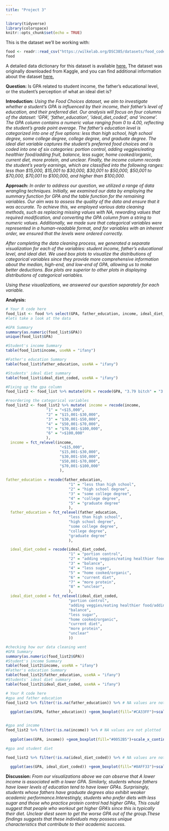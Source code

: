 ---
title: "Project 3"
---

```{r setup, include=FALSE}
library(tidyverse)
library(colorspace)
knitr::opts_chunk$set(echo = TRUE)
```

This is the dataset we'll be working with:

```{r message = FALSE, warning = FALSE}
food <- readr::read_csv("https://wilkelab.org/DSC385/datasets/food_coded.csv")
food
```

A detailed data dictionary for this dataset is available [here.](https://wilkelab.org/DSC385/datasets/food_codebook.pdf) The dataset was originally downloaded from Kaggle, and you can find additional information about the dataset [here.](https://www.kaggle.com/borapajo/food-choices/version/5)


**Question:** Is GPA related to student income, the father's educational level, or the student's perception of what an ideal diet is?



**Introduction:** *Using the Food Choices dataset, we aim to investigate whether a student's GPA is influenced by their income, their father's level of education, and their preferred diet. Our analysis will focus on four columns of the dataset: 'GPA', 'father_education', 'ideal_diet_coded', and 'income'. The GPA column contains a numeric value ranging from 0 to 4.00, reflecting the student's grade point average. The father's education level is categorized into one of five options: less than high school, high school degree, some college degree, college degree, and graduate degree. The ideal diet variable captures the student's preferred food choices and is coded into one of six categories: portion control, adding veggies/eating healthier food/adding fruit, balance, less sugar, home cooked/organic, current diet, more protein, and unclear. Finally, the income column records the student's yearly earnings, which are classified into the following ranges: less than $15,000, $15,001 to $30,000, $30,001 to $50,000, $50,001 to $70,000, $70,001 to $100,000, and higher than $100,000.*

**Approach:** *In order to address our question, we utilized a range of data wrangling techniques. Initially, we examined our data by employing the summary function for GPA and the table function for the remaining variables. Our aim was to assess the quality of the data and ensure that it was accurate. To achieve this, we employed various data cleaning methods, such as replacing missing values with NA, rewording values that required modification, and converting the GPA column from a string to numeric values. Additionally, we made sure that categorical variables were represented in a human-readable format, and for variables with an inherent order, we ensured that the levels were ordered correctly.*

*After completing the data cleaning process, we generated a separate visualization for each of the variables: student income, father’s educational level, and ideal diet. We used box plots to visualize the distributions of categorical variables since they provide more comprehensive information about the median, high-end, and low-end of GPA, allowing us to make better deductions. Box plots are superior to other plots in displaying distributions of categorical variables.*

*Using these visualizations, we answered our question separately for each variable.*

**Analysis:**

```{r }

# Your R code here
food_list <- food %>% select(GPA, father_education, income, ideal_diet_coded)
#lets take a look at the data

#GPA Summary
summary(as.numeric(food_list$GPA))
unique(food_list$GPA)

#Student's income Summary
table(food_list$income, useNA = "ifany")

#Father's education Summary
table(food_list$father_education, useNA = "ifany")

#Students' ideal diet summary
table(food_list$ideal_diet_coded, useNA = "ifany")

#Fixing up the gpa column
food_list2 <- food_list %>% mutate(GPA = recode(GPA, "3.79 bitch" = "3.79"), GPA = recode(GPA, "nan" = "NA"), GPA = recode(GPA, "Personal" = "NA"), GPA = recode(GPA,"Unknown" = "NA"), GPA = as.numeric(GPA))

#reordering the categorical variables
food_list2 <- food_list2 %>% mutate( income = recode(income,
                  "1" = "<$15,000", 
                  "2" = "$15,001-$30,000",
                  "3" = "$30,001-$50,000", 
                  "4" = "$50,001-$70,000",
                  "5" = "$70,001-$100,000", 
                  "6" = ">$100,000"
                  ),
  income = fct_relevel(income, 
                        "<$15,000", 
                        "$15,001-$30,000",
                        "$30,001-$50,000", 
                        "$50,001-$70,000",
                        "$70,001-$100,000"
                        ),
  
father_education = recode(father_education,
                            "1" = "less than high school",
                            "2" = "high school degree",
                            "3" = "some college degree",
                            "4" = "college degree",
                            "5" = "graduate degree"
                            ),
  father_education = fct_relevel(father_education,
                            "less than high school",
                            "high school degree",
                            "some college degree",
                            "college degree",
                            "graduate degree"
                            ),

  ideal_diet_coded = recode(ideal_diet_coded,
                            "1" = "portion control",
                            "2" = "adding veggies/eating healthier food/adding fruit",
                            "3" = "balance",
                            "4" = "less sugar",
                            "5" = "home cooked/organic",
                            "6" = "current diet",
                            "7" = "more protein",
                            "8" = "unclear",
                            ),
  ideal_diet_coded = fct_relevel(ideal_diet_coded,
                            "portion control",
                            "adding veggies/eating healthier food/adding fruit",
                            "balance",
                            "less sugar",
                            "home cooked/organic",
                            "current diet",
                            "more protein",
                            "unclear"
                            ))

#checking how our data cleaning went
#GPA Summary
summary(as.numeric(food_list2$GPA))
#Student's income Summary
table(food_list2$income, useNA = "ifany")
#Father's education Summary
table(food_list2$father_education, useNA = "ifany")
#Students' ideal diet summary
table(food_list2$ideal_diet_coded, useNA = "ifany")
```

```{r }

# Your R code here
#gpa and father education
food_list2 %>% filter(!is.na(father_education)) %>% # NA values are not plotted
  
  ggplot(aes(GPA, father_education)) +geom_boxplot(fill="#CA33FF")+scale_x_continuous(name = "Student's GPA")+scale_y_discrete(name="Father's Education Level")+ggtitle('Father Education Level vs Student GPA')+theme_bw(16)


#gpa and income
food_list2 %>% filter(!is.na(income)) %>% # NA values are not plotted
  
  ggplot(aes(GPA, income)) +geom_boxplot(fill="#0052B5")+scale_x_continuous(name = "Student's GPA")+scale_y_discrete(name="Student Income")+ggtitle('Income vs Student GPA')+theme_bw(15)

#gpa and student diet

food_list2 %>% filter(!is.na(ideal_diet_coded)) %>% # NA values are not plotted
  
  ggplot(aes(GPA, ideal_diet_coded)) +geom_boxplot(fill="#8AFF33")+scale_x_continuous(name = "Student's GPA")+scale_y_discrete(name="Ther Ideal Diet")+ggtitle('Students Ideal Diet vs Student GPA')+theme_bw(10)
```

**Discussion:** *From our visualizations above we can observe that A lower income is associated with a lower GPA. Similarly, students whose fathers have lower levels of education tend to have lower GPAs. Surprisingly, students whose fathers have graduate degrees also exhibit weaker academic performance.Interestingly, students who prefer diets with less sugar and those who practice protein control had higher GPAs, This could suggest that people who workout get higher GPA's since this is typically their diet. Unclear diest seem to get the worse GPA out of the group.These findings suggests that these individuals may possess unique characteristics that contribute to their academic success. *

